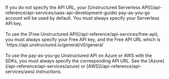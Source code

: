 <Info>
    If you do not specify the API URL, your [Unstructured Serverless API](/api-reference/api-services/saas-api-development-guide) pay-as-you-go account will be used by default. You must always specify your Serverless API key.<br/><br/>
    To use the [Free Unstructured API](/api-reference/api-services/free-api), you must always specify your Free API key, and the Free API URL which is `https://api.unstructured.io/general/v0/general`<br/><br/>
    To use the pay-as-you-go Unstructured API on Azure or AWS with the SDKs, you must always specify the corresponding API URL. See the [Azure](/api-reference/api-services/azure) or [AWS](/api-reference/api-services/aws) instructions.
</Info>